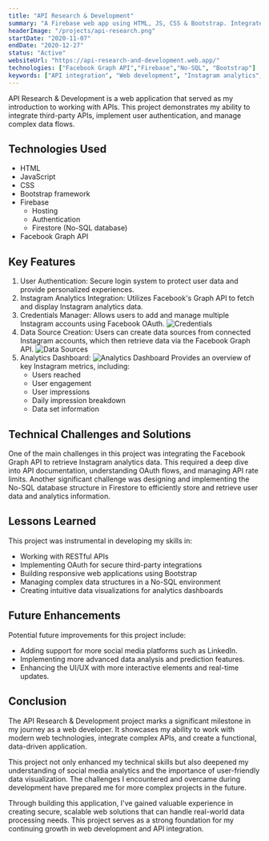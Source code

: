 ```yaml
---
title: "API Research & Development"
summary: "A Firebase web app using HTML, JS, CSS & Bootstrap. Integrates Facebook Graph API for Instagram analytics, features user auth, and data visualization dashboard."
headerImage: "/projects/api-research.png"
startDate: "2020-11-07"
endDate: "2020-12-27"
status: "Active"
websiteUrl: "https://api-research-and-development.web.app/"
technologies: ["Facebook Graph API","Firebase","No-SQL", "Bootstrap"]
keywords: ["API integration", "Web development", "Instagram analytics", "Firebase application", "Social media dashboard", "Facebook Graph API", "User authentication", "Data visualization", "JavaScript programming", "Bootstrap framework"]
---
```


API Research & Development is a web application that served as my introduction to working with APIs. This project demonstrates my ability to integrate third-party APIs, implement user authentication, and manage complex data flows.
## Technologies Used
- HTML
- JavaScript
- CSS
- Bootstrap framework
- Firebase
    - Hosting
    - Authentication
    - Firestore (No-SQL database)
- Facebook Graph API

## Key Features
1. User Authentication: Secure login system to protect user data and provide personalized experiences.
2. Instagram Analytics Integration: Utilizes Facebook's Graph API to fetch and display Instagram analytics data.
3. Credentials Manager: Allows users to add and manage multiple Instagram accounts using Facebook OAuth.
![Credentials](/projects/api-research/api-research-creds.PNG)
4. Data Source Creation: Users can create data sources from connected Instagram accounts, which then retrieve data via the Facebook Graph API.
![Data Sources](/projects/api-research/api-research-data-source.PNG)
5. Analytics Dashboard: 
![Analytics Dashboard](/projects/api-research/api-research-dashboard.PNG)
Provides an overview of key Instagram metrics, including:
    - Users reached
    - User engagement
    - User impressions
    - Daily impression breakdown
    - Data set information
## Technical Challenges and Solutions
One of the main challenges in this project was integrating the Facebook Graph API to retrieve Instagram analytics data. This required a deep dive into API documentation, understanding OAuth flows, and managing API rate limits.
Another significant challenge was designing and implementing the No-SQL database structure in Firestore to efficiently store and retrieve user data and analytics information.
## Lessons Learned
This project was instrumental in developing my skills in:
- Working with RESTful APIs
- Implementing OAuth for secure third-party integrations
- Building responsive web applications using Bootstrap
- Managing complex data structures in a No-SQL environment
- Creating intuitive data visualizations for analytics dashboards

## Future Enhancements
Potential future improvements for this project include:
- Adding support for more social media platforms such as LinkedIn.
- Implementing more advanced data analysis and prediction features.
- Enhancing the UI/UX with more interactive elements and real-time updates.

## Conclusion
The API Research & Development project marks a significant milestone in my journey as a web developer. It showcases my ability to work with modern web technologies, integrate complex APIs, and create a functional, data-driven application.

This project not only enhanced my technical skills but also deepened my understanding of social media analytics and the importance of user-friendly data visualization. The challenges I encountered and overcame during development have prepared me for more complex projects in the future.

Through building this application, I've gained valuable experience in creating secure, scalable web solutions that can handle real-world data processing needs. This project serves as a strong foundation for my continuing growth in web development and API integration.